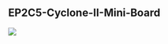 == EP2C5-Cyclone-II-Mini-Board ==

<img src="http://land-boards.com/blwiki/images/f/f6/EP2C5-Mini-Board-TopView-800px.jpg"></img>
